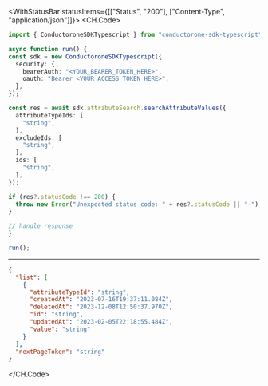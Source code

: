 

<WithStatusBar statusItems={[["Status", "200"], ["Content-Type", "application/json"]]}>
  <CH.Code>
  ```typescript SearchAttributeValues.ts
  import { ConductoroneSDKTypescript } from "conductorone-sdk-typescript";

async function run() {
  const sdk = new ConductoroneSDKTypescript({
    security: {
      bearerAuth: "<YOUR_BEARER_TOKEN_HERE>",
      oauth: "Bearer <YOUR_ACCESS_TOKEN_HERE>",
    },
  });

  const res = await sdk.attributeSearch.searchAttributeValues({
    attributeTypeIds: [
      "string",
    ],
    excludeIds: [
      "string",
    ],
    ids: [
      "string",
    ],
  });

  if (res?.statusCode !== 200) {
    throw new Error("Unexpected status code: " + res?.statusCode || "-");
  }
  
  // handle response
}

run();
  ```
  ---

  ```json Example Response
  {
    "list": [
      {
        "attributeTypeId": "string",
        "createdAt": "2023-07-16T19:37:11.084Z",
        "deletedAt": "2023-12-08T12:50:37.970Z",
        "id": "string",
        "updatedAt": "2023-02-05T22:18:55.484Z",
        "value": "string"
      }
    ],
    "nextPageToken": "string"
  }
  ```
  </CH.Code>
</WithStatusBar>
